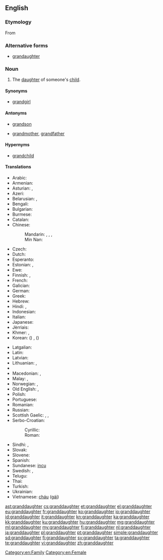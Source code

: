 ==English==
{{wikipedia}}

===Etymology===
From {{prefix|grand|daughter}}

===Alternative forms===
* [[grandaughter]]

===Noun===
{{en-noun}}

# The [[daughter]] of someone's [[child]].

====Synonyms====
* [[grandgirl]]

====Antonyms====
* {{qualifier|with regard to gender}} [[grandson]]
* {{qualifier|with regard to ancestry}} [[grandmother]], [[grandfather]]

====Hypernyms====
* [[grandchild]]

====Translations====
{{trans-top|daughter of someone’s child}}
* Arabic: {{t-|ar|حفيدة|f|tr=Hafiida}}
* Armenian: {{t-|hy|թոռնուհի|tr=t'oṙnuhi}}
* Asturian: {{t+|ast|nieta|f}}, {{t+|ast|ñeta|f}}
* Azeri: {{t+|az|nəvə}}
* Belarusian: {{t|be|унучка|f|tr=unúčka|sc=Cyrl}}, {{t|be|ўнучка|f|tr=ŭnúčka|sc=Cyrl}}
* Bengali: {{t-|bn|নাতনি|tr=natni|f}}
* Bulgarian: {{t|bg|внучка|f|tr=vnúčka|sc=Cyrl}}
* Burmese: {{t+|my|မြေး|sc=Mymr}}
* Catalan: {{t-|ca|néta|f}}
* Chinese:
*: Mandarin: {{qualifier|son's daughter}} {{t|cmn|孫女|sc=Hani}}, {{t|cmn|孙女|tr=sūnnǚ|sc=Hani}}, {{qualifier|daughter's daughter}} {{t|cmn|外孫女|sc=Hani}}, {{t|cmn|外孙女|tr=wàisūnnǚ|sc=Hani}}
*: Min Nan: {{t-|nan|查某孫|tr=tsa-bóo-sun|sc=Hans}}
* Czech: {{t+|cs|vnučka|f}}
* Dutch: {{t+|nl|kleindochter|f}}
* Esperanto: {{t-|eo|nepino}}
* Estonian: {{t|et|tütretütar}}, {{t|et|pojatütar}}
* Ewe: {{tø|ee|tɔgbuiyɔvinyɔnu|f}}
* Finnish: {{t-|fi|pojantytär}} {{qualifier|son's daughter}}, {{t-|fi|tyttärentytär}} {{qualifier|daughter's daughter}}
* French: {{t+|fr|petite-fille|f}}
* Galician: {{t-|gl|neta|f}}
* German: {{t+|de|Enkelin|f}}
* Greek: {{t+|el|εγγονή|f|tr=engoní}}
* Hebrew: {{t-|he|נכדה|alt=נֶכְדָּה|tr=nekhdah|f}}
* Hindi: {{t+|hi|पोती}} {{qualifier|son's daughter}}, {{t+|hi|नाती}} {{qualifier|daughter's daughter}}
* Indonesian: {{t+|id|cucu}}
* Italian: {{t+|it|nipote|f}}
* Japanese: {{t+|ja|孫娘|tr=magomusume}}
* Jèrriais: {{tø|roa-jer|p'tite-fil'ye|f}}
* Khmer: {{t-|km|ចៅស្រី|sc=Khmr|tr=chav srǝy}}, {{t-|km|នត្តាស្រី|sc=Khmr|tr=noattaa srəy}}
* Korean: {{t+|ko|손녀|tr=sonnyeo}} ({{t+|ko|孫女}}) {{qualifier|son's daughter}}, {{t-|ko|외손녀|tr=oesonnyeo}} ({{t+|ko|外孫女}}) {{qualifier|daughter's daughter}}
{{trans-mid}}
* Latgalian: {{tø|ltg|unuce|f}}
* Latin: {{t+|la|neptis|f}}
* Latvian: {{t-|lv|mazmeita|f}}
* Lithuanian: {{t-|lt|dukraitė}}, {{t-|lt|anūkė}}
* {{trreq|lb}}
* Macedonian: {{t-|mk|внука|f|tr=vnúka}}, {{t-|mk|внучка|f|tr=vnúčka}}
* Malay: {{t-|ms|cucu perempuan}}, {{t-|ms|cucu}}
* Norwegian: {{t-|no|sønnedatter}} {{qualifier|son's daughter}}, {{t-|no|datterdatter}} {{qualifier|daughter's daughter}}
* Old English: {{t-|ang|nefene|f}}, {{t-|ang|nift|f}}
* Polish: {{t+|pl|wnuczka|f}}
* Portuguese: {{t+|pt|neta|f}}
* Romanian: {{t-|ro|nepoată}}
* Russian: {{t+|ru|внучка|f|tr=vnúčka}}
* Scottish Gaelic: {{t+|gd|ban-ogha|f}}, {{t-|gd|nighean-mhic|f}} {{qualifier|son's daughter}}, {{t-|gd|nighean-ighne|f}} {{qualifier|daughter's daughter}}
* Serbo-Croatian:
*: Cyrillic: {{t-|sh|унука|f|sc=Cyrl}}
*: Roman: {{t-|sh|unuka|f}}
* Sindhi: {{t+|sd|پوٽِي|f}} {{qualifier|son's daughter}}, {{t+|sd|ڏوهٽِي|f}} {{qualifier|daughter's daughter}}
* Slovak: {{t|sk|vnučka|f}}
* Slovene: {{t+|sl|vnukinja|f}}
* Spanish: {{t+|es|nieta|f}}
* Sundanese: [[incu]]
* Swedish: {{t+|sv|sondotter|c}} {{qualifier|son's daughter}}, {{t+|sv|dotterdotter|c}} {{qualifier|daughter's daughter}}
* Telugu: {{t+|te|మనుమరాలు|tr=manumarAlu}}
* Thai: {{t-|th|หลานสาว|tr=lăan săao}}
* Turkish: {{t-|tr|kız torun}}
* Ukrainian: {{t|uk|внучка|f|tr=vnúčka|sc=Cyrl}}
* Vietnamese: [[cháu]] ([[gái]])
{{trans-bottom}}

[[Category:en:Family]]
[[Category:en:Female]]

[[ast:granddaughter]]
[[cs:granddaughter]]
[[et:granddaughter]]
[[el:granddaughter]]
[[eu:granddaughter]]
[[fr:granddaughter]]
[[ko:granddaughter]]
[[io:granddaughter]]
[[id:granddaughter]]
[[it:granddaughter]]
[[kn:granddaughter]]
[[ka:granddaughter]]
[[kk:granddaughter]]
[[ku:granddaughter]]
[[hu:granddaughter]]
[[mg:granddaughter]]
[[ml:granddaughter]]
[[my:granddaughter]]
[[fj:granddaughter]]
[[nl:granddaughter]]
[[ja:granddaughter]]
[[pl:granddaughter]]
[[pt:granddaughter]]
[[simple:granddaughter]]
[[sd:granddaughter]]
[[fi:granddaughter]]
[[sv:granddaughter]]
[[ta:granddaughter]]
[[te:granddaughter]]
[[vi:granddaughter]]
[[zh:granddaughter]]